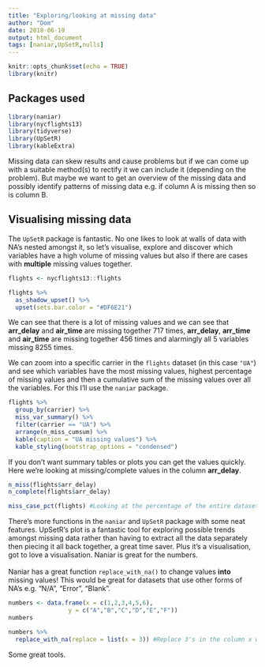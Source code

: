 ```yaml
---
title: "Exploring/looking at missing data"
author: "Dom"
date: 2018-06-19
output: html_document
tags: [naniar,UpSetR,nulls]
---
```


```r
knitr::opts_chunk$set(echo = TRUE)
library(knitr)
```

## Packages used

```r
library(naniar)
library(nycflights13)
library(tidyverse)
library(UpSetR)
library(kableExtra)
```

Missing data can skew results and cause problems but if we can come up with a suitable method(s) to rectify it we can include it (depending on the problem). But maybe we want to get an overview of the missing data and possibly identify patterns of missing data e.g. if column A is missing then so is column B.

## Visualising missing data

The ``UpSetR`` package is fantastic. No one likes to look at walls of data with NA's nested amongst it, so let's visualise, explore and discover which variables have a high volume of missing values but also if there are cases with **multiple** missing values together.

```r
flights <- nycflights13::flights

flights %>%
  as_shadow_upset() %>%
  upset(sets.bar.color = "#DF6E21")
```

We can see that there is a lot of missing values and we can see that **arr_delay** and **air_time** are missing together 717 times, **arr_delay**, **arr_time** and **air_time** are missing together 456 times and alarmingly all 5 variables missing 8255 times.

We can zoom into a specific carrier in the ``flights`` dataset (in this case ``"UA"``) and see which variables have the most missing values, highest percentage of missing values and then a cumulative sum of the missing values over all the variables. For this I'll use the ``naniar`` package.

```r
flights %>%
  group_by(carrier) %>%
  miss_var_summary() %>%
  filter(carrier == "UA") %>%
  arrange(n_miss_cumsum) %>%
  kable(caption = "UA missing values") %>%
  kable_styling(bootstrap_options = "condensed")
```

If you don't want summary tables or plots you can get the values quickly. Here we're looking at missing/complete values in the column **arr_delay**.

```r
n_miss(flights$arr_delay)
n_complete(flights$arr_delay)

miss_case_pct(flights) #Looking at the percentage of the entire dataset
```

There's more functions in the ``naniar`` and ``UpSetR`` package with some neat features. UpSetR's plot is a fantastic tool for exploring possible trends amongst missing data rather than having to extract all the data separately then piecing it all back together, a great time saver. Plus it's a visualisation, got to love a visualisation. Naniar is great for the numbers. 
\
\
Naniar has a great function ``replace_with_na()`` to change values **into** missing values! This would be great for datasets that use other forms of NA's e.g. "N/A", "Error", "Blank".

```r
numbers <- data.frame(x = c(1,2,3,4,5,6),
                 y = c("A","B","C","D","E","F"))
numbers

numbers %>%
  replace_with_na(replace = list(x = 3)) #Replace 3's in the column x with NA
```

Some great tools.